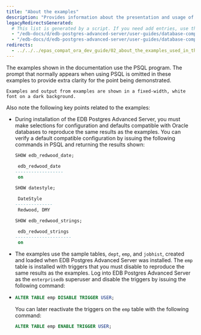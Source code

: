 ```yaml
---
title: "About the examples"
description: "Provides information about the presentation and usage of the examples used in the documentation"
legacyRedirectsGenerated:
  # This list is generated by a script. If you need add entries, use the `legacyRedirects` key.
  - "/edb-docs/d/edb-postgres-advanced-server/user-guides/database-compatibility-for-oracle-developers-guide/9.6/Database_Compatibility_for_Oracle_Developers_Guide_v9.6.1.007.html"
  - "/edb-docs/d/edb-postgres-advanced-server/user-guides/database-compatibility-for-oracle-developers-guide/9.5/Database_Compatibility_for_Oracle_Developers_Guide.1.007.html"
redirects:
  - ../../../epas_compat_ora_dev_guide/02_about_the_examples_used_in_this_guide #generated for docs/epas/reorg-role-use-case-mode
---
```


<div id="about_the_examples_used_in_this_guide" class="registered_link"></div>

The examples shown in the documentation use the PSQL program. The prompt that normally appears when using PSQL is omitted in these examples to provide extra clarity for the point being demonstrated.

```text
Examples and output from examples are shown in a fixed-width, white font on a dark background.
```

Also note the following key points related to the examples:

-   During installation of the EDB Postgres Advanced Server, you must make selections for configuration and defaults compatible with Oracle databases to reproduce the same results as the examples. You can verify a default compatible configuration by issuing the following commands in PSQL and returning the results shown:

    ```sql
    SHOW edb_redwood_date;

     edb_redwood_date
    ------------------
     on

    SHOW datestyle;

     DateStyle
    --------------
     Redwood, DMY

    SHOW edb_redwood_strings;

     edb_redwood_strings
    ---------------------
     on
    ```

-   The examples use the sample tables, `dept`, `emp`, and `jobhist`, created and loaded when EDB Postgres Advanced Server was installed. The `emp` table is installed with triggers that you must disable to reproduce the same results as the examples. Log into EDB Postgres Advanced Server as the `enterprisedb` superuser and disable the triggers by issuing the following command:
-   
    ```sql
    ALTER TABLE emp DISABLE TRIGGER USER;
    ```
    
    You can later reactivate the triggers on the `emp` table with the following command:
    
    ```sql
    ALTER TABLE emp ENABLE TRIGGER USER;
    ```
